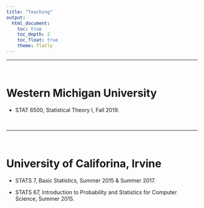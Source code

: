 ```yaml
---
title: "Teaching"
output: 
  html_document:
    toc: true
    toc_depth: 2
    toc_float: true
    theme: flatly
---
```


***
<br>

Western Michigan University
======================================================================

- STAT 6500, Statistical Theory I, Fall 2019.


<br>

***

<br>

University of Califorina, Irvine
=======================================================================

- STATS 7, Basic Statistics, Summer 2015 & Summer 2017.

- STATS 67, Introduction to Probability and Statistics for Computer Science, Summer 2015.
